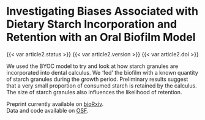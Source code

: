 # Investigating Biases Associated with Dietary Starch Incorporation and Retention with an Oral Biofilm Model

::: {.content-visible when-format="html"}
{{< var article2.status >}} {{< var article2.version >}} {{< var article2.doi >}}
:::

We used the BYOC model to try and look at how starch granules are incorporated
into dental calculus. We 'fed' the biofilm with a known quantity of starch granules
during the growth period. Preliminary results suggest that a very small proportion
of consumed starch is retained by the calculus. The size of starch granules also
influences the likelihood of retention.

Preprint currently available on [bioRxiv](https://www.biorxiv.org/content/10.1101/2021.10.27.466104v1).  
Data and code available on [OSF](https://osf.io/uc5qy/).
